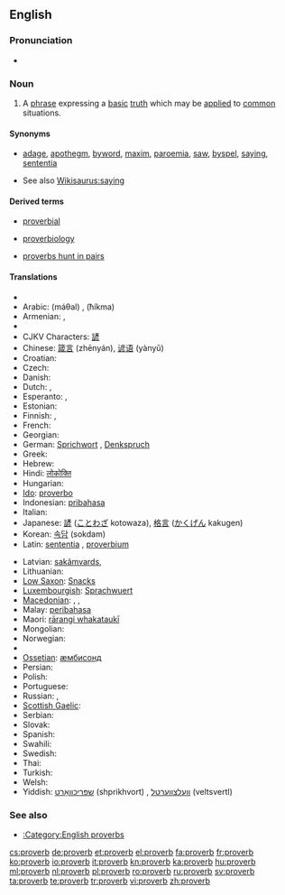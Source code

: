 {{wikipedia}}
{{also|Proverbs}}
==English==

===Pronunciation===
* {{audio|en-us-proverb.ogg|Audio (US)}}

===Noun===
{{en-noun}}

# A [[phrase]] expressing a [[basic]] [[truth]] which may be [[apply|applied]] to [[common]] situations.

====Synonyms====
* {{sense|phrase expressing a basic truth}} [[adage]], [[apothegm]], [[byword]], [[maxim]], [[paroemia]], [[saw]], [[byspel]], [[saying]], [[sententia]]
* See also [[Wikisaurus:saying]]

====Derived terms====
{{rel-top3|Terms derived from "proverb"}}
* [[proverbial]]
{{rel-mid3}}
* [[proverbiology]]
{{rel-mid3}}
* [[proverbs hunt in pairs]]
{{rel-bottom}}

====Translations====
{{trans-top|phrase expressing a basic truth}}
* {{trreq|Albanian}}
* Arabic: {{Arab|[[مثل|مَثَلٌ]]}} (máθal) {{m}}, {{Arab|[[حكمة]]}} (ħíkma) {{f}}
* Armenian: {{t+|hy|առած|tr=aṙaç}}, {{t|hy|ասացվածք|tr=asac'vaçk}}
* {{trreq|Basque}}
* CJKV Characters: [[諺]]
* Chinese: [[箴言]] (zhēnyán), [[谚语]] (yànyǔ)
* Croatian: {{t-|hr|poslovica|f}}
* Czech: {{t+|cs|přísloví|n}}
* Danish: {{t-|da|ordsprog|n}}
* Dutch: {{t+|nl|spreekwoord|n}}, {{t+|nl|gezegde|n}}
* Esperanto: {{t-|eo|proverbo|xs=Esperanto}}, {{t-|eo|sentenco|xs=Esperanto}}
* Estonian: {{t-|et|vanasõna}}
* Finnish: {{t-|fi|sananlasku}}, {{t-|fi|sanonta}}
* French: {{t+|fr|proverbe|m}}
* Georgian: {{t-|ka|ანდაზა|tr=andaza|sc=Geor|xs=Georgian}}
* German: [[Sprichwort]] {{n}}, [[Denkspruch]] {{m}}
* Greek: {{t+|el|παροιμία|f}}
* Hebrew: {{t+|he|פתגם|m}}
* Hindi: [[लोकोक्ति]]
* Hungarian: {{t+|hu|közmondás}}
* [[Ido]]: [[proverbo]]
* Indonesian: [[pribahasa]]
* Italian: {{t+|it|proverbio|m}}
* Japanese: [[諺]] ([[ことわざ]] kotowaza), [[格言]] ([[かくげん]] kakugen)
* Korean: [[속담]] (sokdam)
* Latin: [[sententia]] {{f}}, [[proverbium]] {{n}}
{{trans-mid}}
* Latvian: [[sakãmvards]],  {{t|lv|sakāmvārds|m|xs=Latvian}}
* Lithuanian: {{t|lt|patarlė|f|xs=Lithuanian}}
* [[Low Saxon]]: [[Snacks]]
* [[Luxembourgish]]: [[Sprachwuert]]
* [[Macedonian]]: {{t-|mk|поговорка|f|tr=pogóvorka}},  {{t-|mk|изрека|f|tr=ízreka}},  {{t-|mk|пословица|f|tr=poslóvica}}
* Malay: [[peribahasa]]
* Maori: [[rārangi whakataukī]]
* Mongolian: {{t|mn|зүйр цэцэн үг|tr=züyr cecen üg|sc=Cyrl|xs=Mongolian}}
* Norwegian: {{t-|no|ordtak}}
* {{trreq|Old English}}
* [[Ossetian]]: [[æмбисонд]]
* Persian: {{fa-Arab|[[ضربالمثل]]}}
* Polish: {{t+|pl|przysłowie|n}}
* Portuguese: {{t+|pt|provérbio|m}}
* Russian: {{t+|ru|пословица|f|tr=poslóvitsa}},  {{t+|ru|поговорка|f|tr=pogovórka}}
* [[Scottish Gaelic]]: {{t-|gd|seanfhacal|m|xs=Scottish Gaelic}}
* Serbian: {{t-|sr|poslovica|f}}
* Slovak: {{t-|sk|príslovie|n}}
* Spanish: {{t-|es|proverbio|m}}
* Swahili: {{t+|sw|methali|xs=Swahili}}
* Swedish: {{t+|sv|ordspråk|n}}
* Thai: {{t+|th|ภาษิต|tr=paasìt}}
* Turkish: {{t+|tr|atasözü}}
* Welsh: {{t+|cy|dihareb|f|xs=Welsh}}
* Yiddish: [[שפּריכוואָרט]] (shprikhvort) {{n}}, [[וועלצווערטל]] (veltsvertl) {{n}}
{{trans-bottom}}

===See also===
* [[:Category:English proverbs]]

[[cs:proverb]]
[[de:proverb]]
[[et:proverb]]
[[el:proverb]]
[[fa:proverb]]
[[fr:proverb]]
[[ko:proverb]]
[[io:proverb]]
[[it:proverb]]
[[kn:proverb]]
[[ka:proverb]]
[[hu:proverb]]
[[ml:proverb]]
[[nl:proverb]]
[[pl:proverb]]
[[ro:proverb]]
[[ru:proverb]]
[[sv:proverb]]
[[ta:proverb]]
[[te:proverb]]
[[tr:proverb]]
[[vi:proverb]]
[[zh:proverb]]